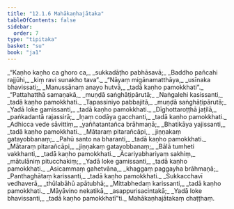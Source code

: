 ```yaml
---
title: "12.1.6 Mahākaṇhajātaka"
tableOfContents: false
sidebar:
  order: 7
type: "tipitaka"
basket: "su"
book: "ja1"
---
```



<DynamicBreadcrumb />

<Division number="61" book="ja1">

<Paragraph number="2304" type="verses" book="ja1">
_“Kaṇho kaṇho ca ghoro ca,_  
_sukkadāṭho pabhāsavā;_  
_Baddho pañcahi rajjūhi,_  
_kiṃ ravi sunakho tava”._  

</Paragraph>

</Division>
<Division number="62" book="ja1">

<Paragraph number="2305" type="verses" book="ja1">
_“Nāyaṃ migānamatthāya,_  
_usīnaka bhavissati;_  
_Manussānaṃ anayo hutvā,_  
_tadā kaṇho pamokkhati”._  

</Paragraph>

</Division>
<Division number="63" book="ja1">

<Paragraph number="2306" type="verses" book="ja1">
_“Pattahatthā samaṇakā,_  
_muṇḍā saṅghāṭipārutā;_  
_Naṅgalehi kasissanti,_  
_tadā kaṇho pamokkhati._  

</Paragraph>

</Division>
<Division number="64" book="ja1">

<Paragraph number="2307" type="verses" book="ja1">
_Tapassiniyo pabbajitā,_  
_muṇḍā saṅghāṭipārutā;_  
_Yadā loke gamissanti,_  
_tadā kaṇho pamokkhati._  

</Paragraph>

</Division>
<Division number="65" book="ja1">

<Paragraph number="2308" type="verses" book="ja1">
_Dīghottaroṭṭhā jaṭilā,_  
_paṅkadantā rajassirā;_  
_Iṇaṃ codāya gacchanti,_  
_tadā kaṇho pamokkhati._  

</Paragraph>

</Division>
<Division number="66" book="ja1">

<Paragraph number="2309" type="verses" book="ja1">
_Adhicca vede sāvittiṃ,_  
_yaññatantañca brāhmaṇā;_  
_Bhatikāya yajissanti,_  
_tadā kaṇho pamokkhati._  

</Paragraph>

</Division>
<Division number="67" book="ja1">

<Paragraph number="2310" type="verses" book="ja1">
_Mātaraṃ pitarañcāpi,_  
_jiṇṇakaṃ gatayobbanaṃ;_  
_Pahū santo na bharanti,_  
_tadā kaṇho pamokkhati._  

</Paragraph>

</Division>
<Division number="68" book="ja1">

<Paragraph number="2311" type="verses" book="ja1">
_Mātaraṃ pitarañcāpi,_  
_jiṇṇakaṃ gatayobbanaṃ;_  
_Bālā tumheti vakkhanti,_  
_tadā kaṇho pamokkhati._  

</Paragraph>

</Division>
<Division number="69" book="ja1">

<Paragraph number="2312" type="verses" book="ja1">
_Ācariyabhariyaṃ sakhiṃ,_  
_mātulāniṃ pitucchakiṃ;_  
_Yadā loke gamissanti,_  
_tadā kaṇho pamokkhati._  

</Paragraph>

</Division>
<Division number="70" book="ja1">

<Paragraph number="2313" type="verses" book="ja1">
_Asicammaṃ gahetvāna,_  
_khaggaṃ paggayha brāhmaṇā;_  
_Panthaghātaṃ karissanti,_  
_tadā kaṇho pamokkhati._  

</Paragraph>

</Division>
<Division number="71" book="ja1">

<Paragraph number="2314" type="verses" book="ja1">
_Sukkacchavī vedhaverā,_  
_thūlabāhū apātubhā;_  
_Mittabhedaṃ karissanti,_  
_tadā kaṇho pamokkhati._  

</Paragraph>

</Division>
<Division number="72" book="ja1">

<Paragraph number="2315" type="verses" book="ja1">
_Māyāvino nekatikā,_  
_asappurisacintakā;_  
_Yadā loke bhavissanti,_  
_tadā kaṇho pamokkhatī”ti._  


</Paragraph>
</Division>

<Paragraph number="2316" type="center" book="ja1">
Mahākaṇhajātakaṃ chaṭṭhaṃ.
</Paragraph>